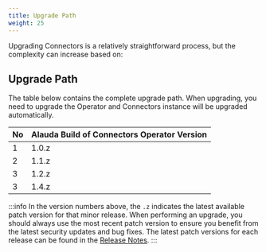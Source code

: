 ```yaml
---
title: Upgrade Path
weight: 25
---
```


Upgrading Connectors is a relatively straightforward process, but the complexity can increase based on:

## Upgrade Path

The table below contains the complete upgrade path. When upgrading, you need to upgrade the Operator and Connectors instance will be upgraded automatically.

| No  | Alauda Build of Connectors Operator Version |
| --- | ------------------------------------------- |
| 1   | 1.0.z                                       |
| 2   | 1.1.z                                       |
| 3   | 1.2.z                                       |
| 3   | 1.4.z                                       |

:::info
In the version numbers above, the `.z` indicates the latest available patch version for that minor release.
When performing an upgrade, you should always use the most recent patch version to ensure you benefit from the latest security updates and bug fixes.
The latest patch versions for each release can be found in the [Release Notes](../overview/release_notes.mdx).
:::

